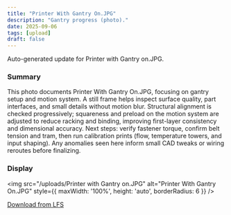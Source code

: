 ```yaml
---
title: "Printer With Gantry On.JPG"
description: "Gantry progress (photo)."
date: 2025-09-06
tags: [upload]
draft: false
---
```


Auto-generated update for Printer with Gantry on.JPG.

### Summary

This photo documents Printer With Gantry On.JPG, focusing on gantry setup and motion system. A still frame helps inspect surface quality, part interfaces, and small details without motion blur. Structural alignment is checked progressively; squareness and preload on the motion system are adjusted to reduce racking and binding, improving first-layer consistency and dimensional accuracy. Next steps: verify fastener torque, confirm belt tension and tram, then run calibration prints (flow, temperature towers, and input shaping). Any anomalies seen here inform small CAD tweaks or wiring reroutes before finalizing.

### Display

<img src="/uploads/Printer with Gantry on.JPG" alt="Printer With Gantry On.JPG" style={{ maxWidth: '100%', height: 'auto', borderRadius: 6 }} />

[Download from LFS](https://raw.githubusercontent.com/Joejoemojoe/Joe-Printer-HT-HF-350/main/public/uploads/Printer%20with%20Gantry%20on.JPG)
